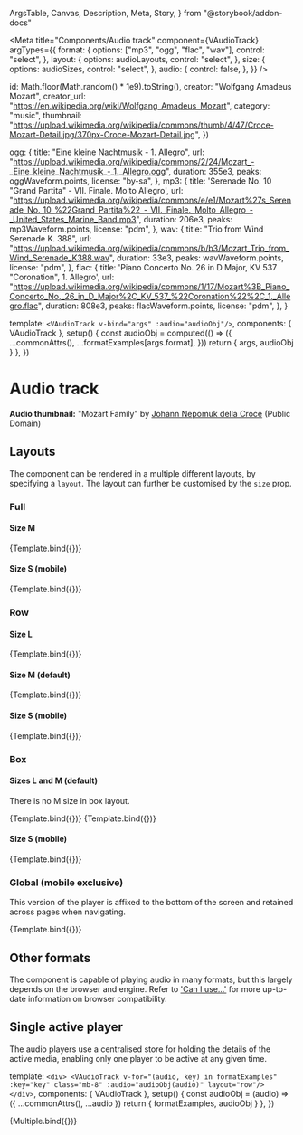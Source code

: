  ArgsTable,
  Canvas,
  Description,
  Meta,
  Story,
} from "@storybook/addon-docs"



<Meta
  title="Components/Audio track"
  component={VAudioTrack}
  argTypes={{
    format: {
      options: ["mp3", "ogg", "flac", "wav"],
      control: "select",
    },
    layout: {
      options: audioLayouts,
      control: "select",
    },
    size: {
      options: audioSizes,
      control: "select",
    },
    audio: {
      control: false,
    },
  }}
/>

  id: Math.floor(Math.random() * 1e9).toString(),
  creator: "Wolfgang Amadeus Mozart",
  creator_url: "https://en.wikipedia.org/wiki/Wolfgang_Amadeus_Mozart",
  category: "music",
  thumbnail:
    "https://upload.wikimedia.org/wikipedia/commons/thumb/4/47/Croce-Mozart-Detail.jpg/370px-Croce-Mozart-Detail.jpg",
})

  ogg: {
    title: "Eine kleine Nachtmusik - 1. Allegro",
    url: "https://upload.wikimedia.org/wikipedia/commons/2/24/Mozart_-_Eine_kleine_Nachtmusik_-_1._Allegro.ogg",
    duration: 355e3,
    peaks: oggWaveform.points,
    license: "by-sa",
  },
  mp3: {
    title: 'Serenade No. 10 "Grand Partita" - VII. Finale. Molto Allegro',
    url: "https://upload.wikimedia.org/wikipedia/commons/e/e1/Mozart%27s_Serenade_No._10_%22Grand_Partita%22_-_VII._Finale._Molto_Allegro_-_United_States_Marine_Band.mp3",
    duration: 206e3,
    peaks: mp3Waveform.points,
    license: "pdm",
  },
  wav: {
    title: "Trio from Wind Serenade K. 388",
    url: "https://upload.wikimedia.org/wikipedia/commons/b/b3/Mozart_Trio_from_Wind_Serenade_K388.wav",
    duration: 33e3,
    peaks: wavWaveform.points,
    license: "pdm",
  },
  flac: {
    title: 'Piano Concerto No. 26 in D Major, KV 537 "Coronation", 1. Allegro',
    url: "https://upload.wikimedia.org/wikipedia/commons/1/17/Mozart%3B_Piano_Concerto_No._26_in_D_Major%2C_KV_537_%22Coronation%22%2C_1._Allegro.flac",
    duration: 808e3,
    peaks: flacWaveform.points,
    license: "pdm",
  },
}

  template: `<VAudioTrack v-bind="args" :audio="audioObj"/>`,
  components: { VAudioTrack },
  setup() {
    const audioObj = computed(() => ({
      ...commonAttrs(),
      ...formatExamples[args.format],
    }))
    return { args, audioObj }
  },
})

# Audio track

<Description of={VAudioTrack} />

<ArgsTable of={VAudioTrack} />

**Audio thumbnail:** "Mozart Family" by
[Johann Nepomuk della Croce](https://en.wikipedia.org/wiki/Johann_Nepomuk_della_Croce)
(Public Domain)

## Layouts

The component can be rendered in a multiple different layouts, by specifying a
`layout`. The layout can further be customised by the `size` prop.

### Full

#### Size M

<Canvas>
  <Story
    name="Full (medium)"
    args={{
      layout: "full",
      size: "m",
      format: "mp3",
    }}
  >
    {Template.bind({})}
  </Story>
</Canvas>

#### Size S (mobile)

<Canvas>
  <Story
    name="Full (small)"
    args={{
      layout: "full",
      size: "s",
      format: "mp3",
    }}
    parameters={{
      viewport: { defaultViewport: "sm" },
    }}
  >
    {Template.bind({})}
  </Story>
</Canvas>

### Row

#### Size L

<Canvas>
  <Story
    name="Row (large)"
    args={{
      layout: "row",
      size: "l",
      format: "mp3",
    }}
  >
    {Template.bind({})}
  </Story>
</Canvas>

#### Size M (default)

<Canvas>
  <Story
    name="Row (medium)"
    args={{
      layout: "row",
      size: "m",
      format: "mp3",
    }}
  >
    {Template.bind({})}
  </Story>
</Canvas>

#### Size S (mobile)

<Canvas>
  <Story
    name="Row (small)"
    args={{
      layout: "row",
      size: "s",
      format: "mp3",
    }}
    parameters={{
      viewport: { defaultViewport: "sm" },
    }}
  >
    {Template.bind({})}
  </Story>
</Canvas>

### Box

#### Sizes L and M (default)

There is no M size in box layout.

<Canvas>
  <Story
    name="Box (large)"
    args={{
      layout: "box",
      size: "l",
      format: "mp3",
    }}
  >
    {Template.bind({})}
  </Story>
  <Story
    name="Box (medium)"
    args={{
      layout: "box",
      size: "l",
      format: "mp3",
    }}
  >
    {Template.bind({})}
  </Story>
</Canvas>

#### Size S (mobile)

<Canvas>
  <Story
    name="Box (small)"
    args={{
      layout: "box",
      size: "s",
      format: "mp3",
    }}
    parameters={{
      viewport: { defaultViewport: "sm" },
    }}
  >
    {Template.bind({})}
  </Story>
</Canvas>

### Global (mobile exclusive)

This version of the player is affixed to the bottom of the screen and retained
across pages when navigating.

<Canvas>
  <Story
    name="Global"
    args={{
      layout: "global",
      size: "m",
      format: "mp3",
    }}
    parameters={{
      viewport: { defaultViewport: "sm" },
    }}
  >
    {Template.bind({})}
  </Story>
</Canvas>

## Other formats

The component is capable of playing audio in many formats, but this largely
depends on the browser and engine. Refer to
['Can I use...'](https://caniuse.com/?search=audio%20format) for more up-to-date
information on browser compatibility.

## Single active player

The audio players use a centralised store for holding the details of the active
media, enabling only one player to be active at any given time.

  template: `
    <div>
      <VAudioTrack
        v-for="(audio, key) in formatExamples"
        :key="key"
        class="mb-8"
        :audio="audioObj(audio)"
        layout="row"/>
    </div>
  `,
  components: { VAudioTrack },
  setup() {
    const audioObj = (audio) => ({ ...commonAttrs(), ...audio })
    return { formatExamples, audioObj }
  },
})

<Canvas>
  <Story name="Multiple">{Multiple.bind({})}</Story>
</Canvas>
